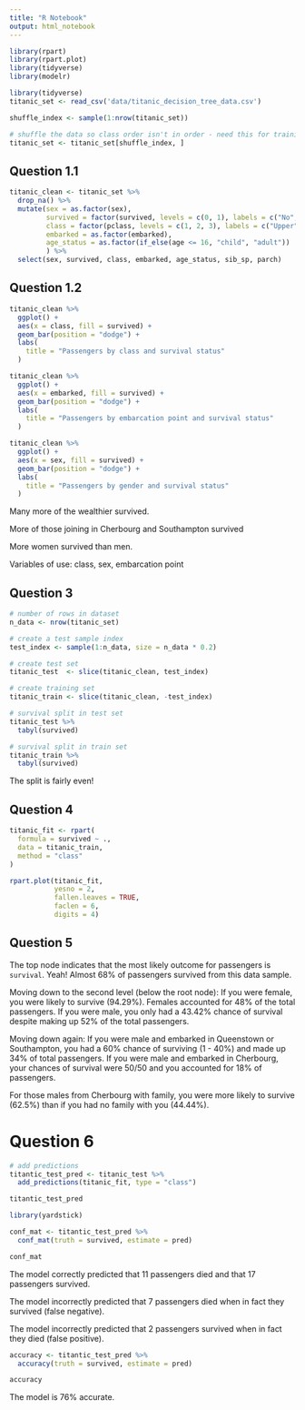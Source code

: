 ```yaml
---
title: "R Notebook"
output: html_notebook
---
```


```r
library(rpart)
library(rpart.plot)
library(tidyverse)
library(modelr)

library(tidyverse)
titanic_set <- read_csv('data/titanic_decision_tree_data.csv')

shuffle_index <- sample(1:nrow(titanic_set))

# shuffle the data so class order isn't in order - need this for training/testing split later on 
titanic_set <- titanic_set[shuffle_index, ]
```


## Question 1.1

```r
titanic_clean <- titanic_set %>% 
  drop_na() %>% 
  mutate(sex = as.factor(sex), 
         survived = factor(survived, levels = c(0, 1), labels = c("No", "Yes")), 
         class = factor(pclass, levels = c(1, 2, 3), labels = c("Upper", "Middle", "Lower")), 
         embarked = as.factor(embarked),
         age_status = as.factor(if_else(age <= 16, "child", "adult"))
         ) %>%
  select(sex, survived, class, embarked, age_status, sib_sp, parch)
```


## Question 1.2

```r
titanic_clean %>% 
  ggplot() +
  aes(x = class, fill = survived) +
  geom_bar(position = "dodge") + 
  labs(
    title = "Passengers by class and survival status"
  )
```

```r
titanic_clean %>% 
  ggplot() +
  aes(x = embarked, fill = survived) +
  geom_bar(position = "dodge") + 
  labs(
    title = "Passengers by embarcation point and survival status"
  )
```


```r
titanic_clean %>% 
  ggplot() +
  aes(x = sex, fill = survived) +
  geom_bar(position = "dodge") + 
  labs(
    title = "Passengers by gender and survival status"
  )
```

Many more of the wealthier survived. 

More of those joining in Cherbourg and Southampton survived

More women survived than men. 

Variables of use: class, sex, embarcation point


## Question 3

```r
# number of rows in dataset
n_data <- nrow(titanic_set)

# create a test sample index
test_index <- sample(1:n_data, size = n_data * 0.2)

# create test set
titanic_test  <- slice(titanic_clean, test_index)

# create training set
titanic_train <- slice(titanic_clean, -test_index)
```

```r
# survival split in test set
titanic_test %>% 
  tabyl(survived)
```

```r
# survival split in train set
titanic_train %>% 
  tabyl(survived)
```

The split is fairly even!


## Question 4


```r
titanic_fit <- rpart(
  formula = survived ~ .,
  data = titanic_train, 
  method = "class"
)

rpart.plot(titanic_fit, 
           yesno = 2, 
           fallen.leaves = TRUE, 
           faclen = 6, 
           digits = 4)
```

## Question 5

The top node indicates that the most likely outcome for passengers is `survival`. Yeah!
Almost 68% of passengers survived from this data sample. 

Moving down to the second level (below the root node):
If you were female, you were likely to survive (94.29%). Females accounted for 48% of the total passengers. 
If you were male, you only had a 43.42% chance of survival despite making up 52% of the total passengers. 

Moving down again:
If you were male and embarked in Queenstown or Southampton, you had a 60% chance of surviving (1 - 40%) and made up 34% of total passengers. 
If you were male and embarked in Cherbourg, your chances of survival were 50/50 and you accounted for 18% of passengers.

For those males from Cherbourg with family, you were more likely to survive (62.5%) than if you had no family with you (44.44%). 


# Question 6

```r
# add predictions
titantic_test_pred <- titanic_test %>% 
  add_predictions(titanic_fit, type = "class")

titantic_test_pred
```

```r
library(yardstick)

conf_mat <- titantic_test_pred %>% 
  conf_mat(truth = survived, estimate = pred)

conf_mat
```

The model correctly predicted that 11 passengers died and that 17 passengers survived. 

The model incorrectly predicted that 7 passengers died when in fact they survived (false negative). 

The model incorrectly predicted that 2 passengers survived when in fact they died (false positive). 


```r
accuracy <- titantic_test_pred %>% 
  accuracy(truth = survived, estimate = pred)

accuracy
```
The model is 76% accurate.











